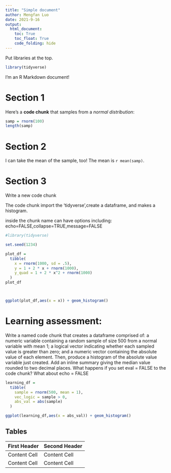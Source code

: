 ```yaml
---
title: "Simple document"
author: Mengfan Luo
date: 2021-9-16
output: 
  html_document:
    toc: True
    toc_float: True
    code_folding: hide
---
```


Put libraries at the top.

```r
library(tidyverse)
```




I'm an R Markdown document! 

# Section 1

Here's a **code chunk** that samples from 
a *normal distribution*:

```r
samp = rnorm(100)
length(samp)
```

# Section 2

I can take the mean of the sample, too!
The mean is `r mean(samp)`.

# Section 3

Write a new code chunk

The code chunk import the 'tidyverse',create a dataframe, and makes a histogram.

inside the chunk name can have options including:
echo=FALSE,collapse=TRUE,message=FALSE


```r
#library(tidyverse)

set.seed(1234)

plot_df = 
  tibble(
    x = rnorm(1000, sd = .5),
    y = 1 + 2 * x + rnorm(1000),
    y_quad = 1 + 2 * x^2 + rnorm(1000)
  )
plot_df



ggplot(plot_df,aes(x = x)) + geom_histogram()


```


# Learning assessment: 

Write a named code chunk that creates a dataframe comprised of: a numeric variable containing a random sample of size 500 from a normal variable with mean 1; a logical vector indicating whether each sampled value is greater than zero; and a numeric vector containing the absolute value of each element. Then, produce a histogram of the absolute value variable just created. Add an inline summary giving the median value rounded to two decimal places. What happens if you set eval = FALSE to the code chunk? What about echo = FALSE

```r
learning_df = 
  tibble(
    sample = rnorm(500, mean = 1),
    vec_logic = sample > 0,
    abs_val = abs(sample)
  )

ggplot(learning_df,aes(x = abs_val)) + geom_histogram()

```

Tables 
------------------------------------------------------------

First Header  | Second Header
------------- | -------------
Content Cell  | Content Cell
Content Cell  | Content Cell























